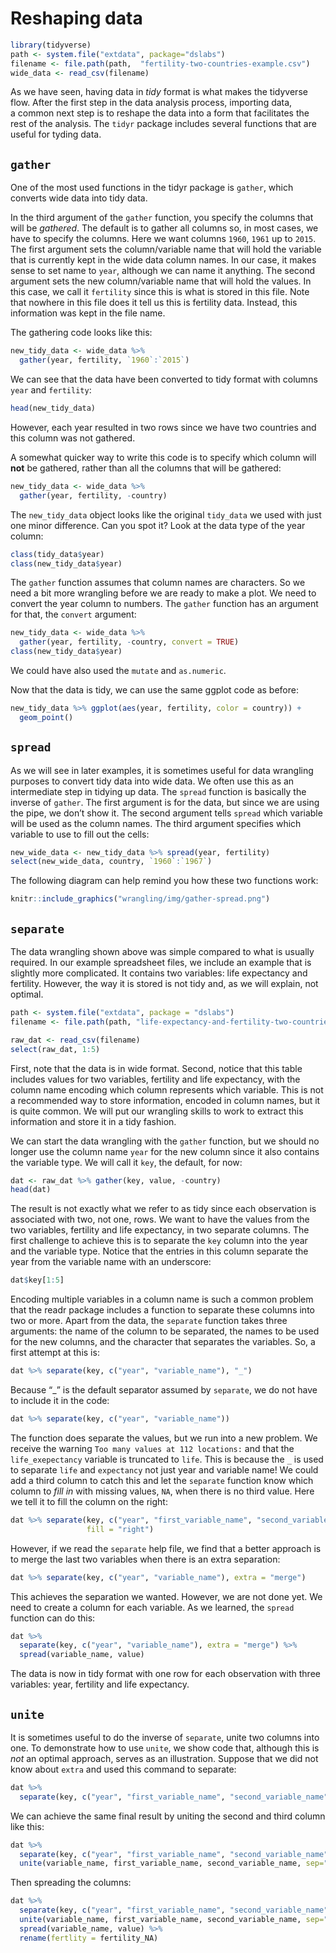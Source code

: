 # Reshaping data

```r
library(tidyverse) 
path <- system.file("extdata", package="dslabs")
filename <- file.path(path,  "fertility-two-countries-example.csv")
wide_data <- read_csv(filename)
```

As we have seen, having data in _tidy_ format is what makes the tidyverse flow. After the first step in the data analysis process, importing data,  
a common next step is to reshape the data into a form that facilitates the rest of the analysis. The `tidyr` package includes several functions that are useful for tyding data. 

## `gather`

One of the most used functions in the tidyr package is `gather`, which converts wide data into tidy data. 

In the third argument of the `gather` function, you specify the columns that will be _gathered_. The default is to gather all columns so, in most cases, we have to specify the columns. Here we want columns `1960`, `1961` up to `2015`. The first argument sets the column/variable name that will hold the variable that is currently kept in the wide data column names. In our case, it makes sense to set name to `year`, although we can name it anything. The second argument sets the new column/variable name that will hold the values. In this case, we call it `fertility` since this is what is stored in this file. Note that nowhere in this file does it tell us this is fertility data. Instead, this information was kept in the file name.

The gathering code looks like this:

```r
new_tidy_data <- wide_data %>%
  gather(year, fertility, `1960`:`2015`)
```

We can see that the data have been converted to tidy format with columns `year` and `fertility`:

```r
head(new_tidy_data)
```

However, each year resulted in two rows since we have two countries and this column was not gathered.

A somewhat quicker way to write this code is to specify which column will **not** be gathered, rather than all the columns that will be gathered:

```r
new_tidy_data <- wide_data %>%
  gather(year, fertility, -country)
```

The `new_tidy_data` object looks like the original `tidy_data` we used with just one minor difference. Can you spot it? Look at the data type of the year column:

```r
class(tidy_data$year)
class(new_tidy_data$year)
```

The `gather` function assumes that column names are characters. So we need a bit more wrangling before we are ready to make a plot. We need to convert the year column to numbers. The `gather` function has an argument for that, the `convert` argument:

```r
new_tidy_data <- wide_data %>%
  gather(year, fertility, -country, convert = TRUE)
class(new_tidy_data$year)
```

We could have also used the `mutate` and `as.numeric`.

Now that the data is tidy, we can use the same ggplot code as before:

```r
new_tidy_data %>% ggplot(aes(year, fertility, color = country)) +
  geom_point()
```

## `spread`

As we will see in later examples, it is sometimes useful for data wrangling purposes to convert tidy data into wide data. We often use this as an intermediate step in tidying up data. The `spread` function is basically the inverse of `gather`. The first argument is for the data, but since we are using the pipe, we don't show it. The second argument tells `spread` which variable will be used as the column names. The third argument specifies which variable to use to fill out the cells:

```r
new_wide_data <- new_tidy_data %>% spread(year, fertility)
select(new_wide_data, country, `1960`:`1967`)
```

The following diagram can help remind you how these two functions work:

```r
knitr::include_graphics("wrangling/img/gather-spread.png")
```

## `separate`

The data wrangling shown above was simple compared to what is usually required. In our example spreadsheet files, we include an example that is slightly more complicated. It contains two variables: life expectancy and fertility. However, the way it is stored is not tidy and, as we will explain, not optimal.

```r
path <- system.file("extdata", package = "dslabs")
filename <- file.path(path, "life-expectancy-and-fertility-two-countries-example.csv")

raw_dat <- read_csv(filename)
select(raw_dat, 1:5)
```

First, note that the data is in wide format. Second, notice that this table includes values for two variables, fertility and life expectancy, with the column name encoding which column represents which variable. This is not a recommended way to store information, encoded in column names, but it is quite common. We will put our wrangling skills to work to extract this information and store it in a tidy fashion.

We can start the data wrangling with the `gather` function, but we should no longer use the column name `year` for the new column since it also contains the variable type. We will call it `key`, the default, for now:

```r
dat <- raw_dat %>% gather(key, value, -country)
head(dat)
```

The result is not exactly what we refer to as tidy since each observation is associated with two, not one, rows. We want to have the values from the two variables, fertility and life expectancy, in two separate columns. The first challenge to achieve this is to separate the `key` column into the year and the variable type. Notice that the entries in this column separate the year from the variable name with an underscore: 

```r
dat$key[1:5]
```

Encoding multiple variables in a column name is such a common problem that the readr package includes a function to separate these columns into two or more. Apart from the data, the `separate` function takes three arguments: the name of the column to be separated, the names to be used for the new columns, and the character that separates the variables. So, a first attempt at this is:

```r
dat %>% separate(key, c("year", "variable_name"), "_")
```

Because "_" is the default separator assumed by `separate`, we do not have to include it in the code:

```r
dat %>% separate(key, c("year", "variable_name"))
```

The function does separate the values, but we run into a new problem. We receive the warning `Too many values at 112 locations:` and that the `life_exepectancy` variable is truncated to `life`. This is because the `_` is used to separate `life` and `expectancy` not just year and variable name! We could add a third column to catch this and let the `separate` function know which column to _fill in_ with missing values, `NA`, when there is no third value. Here we tell it to fill the column on the right:

```r
dat %>% separate(key, c("year", "first_variable_name", "second_variable_name"), 
                 fill = "right")
```

However, if we read the `separate` help file, we find that a better approach is to merge the last two variables when there is an extra separation:

```r
dat %>% separate(key, c("year", "variable_name"), extra = "merge")
```

This achieves the separation we wanted. However, we are not done yet. We need to create a column for each variable. As we learned, the `spread` function can do this:

```r
dat %>% 
  separate(key, c("year", "variable_name"), extra = "merge") %>%
  spread(variable_name, value) 
```

The data is now in tidy format with one row for each observation with three variables: year, fertility and life expectancy.

## `unite`

It is sometimes useful to do the inverse of `separate`, unite two columns into one. To demonstrate how to use `unite`, we show code that, although this is *not* an optimal approach, serves as an illustration. Suppose that we did not know about `extra` and used this command to separate: 

```r
dat %>% 
  separate(key, c("year", "first_variable_name", "second_variable_name"), fill = "right")
```

We can achieve the same final result by uniting the second and third column like this:

```r
dat %>% 
  separate(key, c("year", "first_variable_name", "second_variable_name"), fill = "right") %>%
  unite(variable_name, first_variable_name, second_variable_name, sep="_")
```

Then spreading the columns:

```r
dat %>% 
  separate(key, c("year", "first_variable_name", "second_variable_name"), fill = "right") %>%
  unite(variable_name, first_variable_name, second_variable_name, sep="_") %>%
  spread(variable_name, value) %>%
  rename(fertlity = fertility_NA)
```






